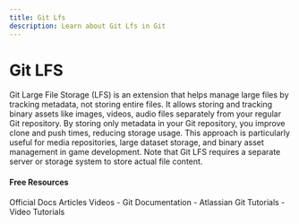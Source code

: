 ```yaml
---
title: Git Lfs
description: Learn about Git Lfs in Git
---
```


# Git LFS

Git Large File Storage (LFS) is an extension that helps manage large files by tracking metadata, not storing entire files. It allows storing and tracking binary assets like images, videos, audio files separately from your regular Git repository. By storing only metadata in your Git repository, you improve clone and push times, reducing storage usage. This approach is particularly useful for media repositories, large dataset storage, and binary asset management in game development. Note that Git LFS requires a separate server or storage system to store actual file content.

#### Free Resources

<Tabs defaultValue="official">
<TabsList>
<TabsTrigger value="official">Official Docs</TabsTrigger>
<TabsTrigger value="article">Articles</TabsTrigger>
<TabsTrigger value="video">Videos</TabsTrigger>
</TabsList>

<TabsContent value="official">
- <Link href="https://git-scm.com/docs">Git Documentation</Link>
</TabsContent>
<TabsContent value="article">
- <Link href="https://www.atlassian.com/git/tutorials">Atlassian Git Tutorials</Link>
</TabsContent>
<TabsContent value="video">
- <Link href="https://www.youtube.com/results?search_query=git+git-lfs+tutorial">Video Tutorials</Link>
</TabsContent>
</Tabs>

<Outlet path="2-git-basics/commands/git-lfs" />
